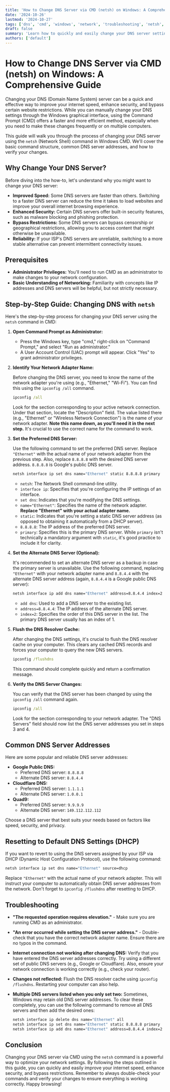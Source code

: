 ```yaml
---
title: 'How to Change DNS Server via CMD (netsh) on Windows: A Comprehensive Guide'
date: '2024-10-26'
lastmod: '2024-10-27'
tags: ['dns', 'cmd', 'windows', 'network', 'troubleshooting', 'netsh', 'ipconfig', 'google dns', 'cloudflare dns']
draft: false
summary: 'Learn how to quickly and easily change your DNS server settings using the Command Prompt (CMD) on Windows. This guide uses the `netsh` command and covers everything from basic usage to advanced configurations, including setting preferred and alternate DNS servers and troubleshooting common issues.'
authors: ['default']
---
```


# How to Change DNS Server via CMD (netsh) on Windows: A Comprehensive Guide

Changing your DNS (Domain Name System) server can be a quick and effective way to improve your internet speed, enhance security, and bypass certain website restrictions. While you can manually change your DNS settings through the Windows graphical interface, using the Command Prompt (CMD) offers a faster and more efficient method, especially when you need to make these changes frequently or on multiple computers.

This guide will walk you through the process of changing your DNS server using the `netsh` (Network Shell) command in Windows CMD. We'll cover the basic command structure, common DNS server addresses, and how to verify your changes.

## Why Change Your DNS Server?

Before diving into the how-to, let's understand why you might want to change your DNS server:

*   **Improved Speed:** Some DNS servers are faster than others. Switching to a faster DNS server can reduce the time it takes to load websites and improve your overall internet browsing experience.
*   **Enhanced Security:** Certain DNS servers offer built-in security features, such as malware blocking and phishing protection.
*   **Bypass Restrictions:** Some DNS servers can bypass censorship or geographical restrictions, allowing you to access content that might otherwise be unavailable.
*   **Reliability:** If your ISP's DNS servers are unreliable, switching to a more stable alternative can prevent intermittent connectivity issues.

## Prerequisites

*   **Administrator Privileges:**  You'll need to run CMD as an administrator to make changes to your network configuration.
*   **Basic Understanding of Networking:** Familiarity with concepts like IP addresses and DNS servers will be helpful, but not strictly necessary.

## Step-by-Step Guide: Changing DNS with `netsh`

Here's the step-by-step process for changing your DNS server using the `netsh` command in CMD:

1.  **Open Command Prompt as Administrator:**

    *   Press the Windows key, type "cmd," right-click on "Command Prompt," and select "Run as administrator."
    *   A User Account Control (UAC) prompt will appear. Click "Yes" to grant administrator privileges.

2.  **Identify Your Network Adapter Name:**

    Before changing the DNS server, you need to know the name of the network adapter you're using (e.g., "Ethernet," "Wi-Fi"). You can find this using the `ipconfig /all` command.

    ```cmd
    ipconfig /all
    ```

    Look for the section corresponding to your active network connection.  Under that section, locate the "Description" field. The value listed there (e.g., "Ethernet" or "Wireless Network Connection") is the name of your network adapter. **Note this name down, as you'll need it in the next step.** It's crucial to use the correct name for the command to work.

3.  **Set the Preferred DNS Server:**

    Use the following command to set the preferred DNS server.  Replace `"Ethernet"` with the actual name of your network adapter from the previous step.  Also, replace `8.8.8.8` with the desired DNS server address.  `8.8.8.8` is Google's public DNS server.

    ```cmd
    netsh interface ip set dns name="Ethernet" static 8.8.8.8 primary
    ```

    *   `netsh`:  The Network Shell command-line utility.
    *   `interface ip`:  Specifies that you're configuring the IP settings of an interface.
    *   `set dns`: Indicates that you're modifying the DNS settings.
    *   `name="Ethernet"`:  Specifies the name of the network adapter.  **Replace "Ethernet" with your actual adapter name.**
    *   `static`: Indicates that you're setting a static DNS server address (as opposed to obtaining it automatically from a DHCP server).
    *   `8.8.8.8`: The IP address of the preferred DNS server.
    *   `primary`: Specifies this is the primary DNS server. While `primary` isn't technically a mandatory argument with `static`, it's good practice to include it for clarity.

4.  **Set the Alternate DNS Server (Optional):**

    It's recommended to set an alternate DNS server as a backup in case the primary server is unavailable. Use the following command, replacing `"Ethernet"` with your network adapter name and `8.8.4.4` with the alternate DNS server address (again, `8.8.4.4` is a Google public DNS server):

    ```cmd
    netsh interface ip add dns name="Ethernet" address=8.8.4.4 index=2
    ```

    *   `add dns`:  Used to add a DNS server to the existing list.
    *   `address=8.8.4.4`: The IP address of the alternate DNS server.
    *   `index=2`: Specifies the order of this DNS server in the list. The primary DNS server usually has an index of 1.

5.  **Flush the DNS Resolver Cache:**

    After changing the DNS settings, it's crucial to flush the DNS resolver cache on your computer. This clears any cached DNS records and forces your computer to query the new DNS servers.

    ```cmd
    ipconfig /flushdns
    ```

    This command should complete quickly and return a confirmation message.

6.  **Verify the DNS Server Changes:**

    You can verify that the DNS server has been changed by using the `ipconfig /all` command again.

    ```cmd
    ipconfig /all
    ```

    Look for the section corresponding to your network adapter.  The "DNS Servers" field should now list the DNS server addresses you set in steps 3 and 4.

## Common DNS Server Addresses

Here are some popular and reliable DNS server addresses:

*   **Google Public DNS:**
    *   Preferred DNS server: `8.8.8.8`
    *   Alternate DNS server: `8.8.4.4`
*   **Cloudflare DNS:**
    *   Preferred DNS server: `1.1.1.1`
    *   Alternate DNS server: `1.0.0.1`
*   **Quad9:**
    *   Preferred DNS server: `9.9.9.9`
    *   Alternate DNS server: `149.112.112.112`

Choose a DNS server that best suits your needs based on factors like speed, security, and privacy.

## Resetting to Default DNS Settings (DHCP)

If you want to revert to using the DNS servers assigned by your ISP via DHCP (Dynamic Host Configuration Protocol), use the following command:

```cmd
netsh interface ip set dns name="Ethernet" source=dhcp
```

Replace `"Ethernet"` with the actual name of your network adapter.  This will instruct your computer to automatically obtain DNS server addresses from the network.  Don't forget to `ipconfig /flushdns` after resetting to DHCP.

## Troubleshooting

*   **"The requested operation requires elevation."** - Make sure you are running CMD as an administrator.
*   **"An error occurred while setting the DNS server address."** - Double-check that you have the correct network adapter name. Ensure there are no typos in the command.
*   **Internet connection not working after changing DNS:**  Verify that you have entered the DNS server addresses correctly. Try using a different set of public DNS servers (e.g., Google or Cloudflare).  Also, ensure your network connection is working correctly (e.g., check your router).
*   **Changes not reflected:** Flush the DNS resolver cache using `ipconfig /flushdns`.  Restarting your computer can also help.
*   **Multiple DNS servers listed when you only set two:**  Sometimes, Windows may retain old DNS server addresses. To clear these completely, you can use the following command to remove all DNS servers and then add the desired ones:

    ```cmd
    netsh interface ip delete dns name="Ethernet" all
    netsh interface ip set dns name="Ethernet" static 8.8.8.8 primary
    netsh interface ip add dns name="Ethernet" address=8.8.4.4 index=2
    ```

## Conclusion

Changing your DNS server via CMD using the `netsh` command is a powerful way to optimize your network settings. By following the steps outlined in this guide, you can quickly and easily improve your internet speed, enhance security, and bypass restrictions. Remember to always double-check your commands and verify your changes to ensure everything is working correctly. Happy browsing!